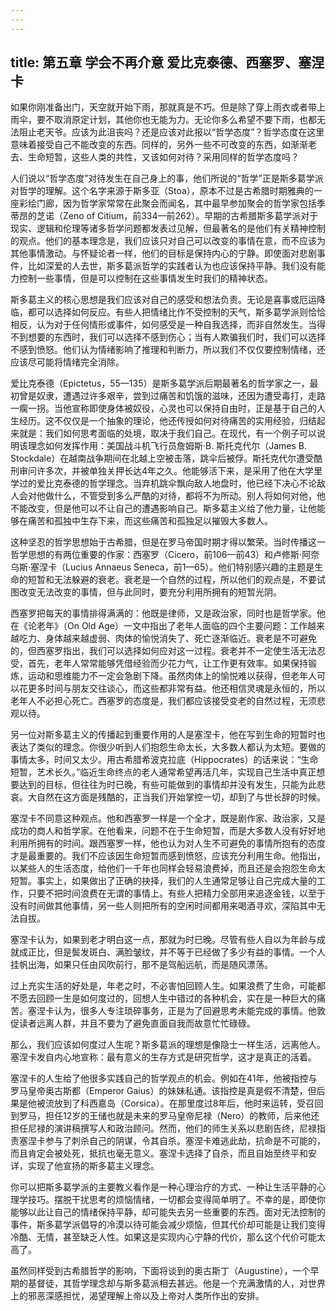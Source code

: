 ```yaml
---
---
---
```

title: 第五章 学会不再介意 爱比克泰德、西塞罗、塞涅卡
---




如果你刚准备出门，天空就开始下雨，那就真是不巧。但是除了穿上雨衣或者带上雨伞，要不取消原定计划，其他你也无能为力。无论你多么希望不要下雨，也都无法阻止老天爷。应该为此沮丧吗？还是应该对此报以“哲学态度”？哲学态度在这里意味着接受自己不能改变的东西。同样的，另外一些不可改变的东西，如渐渐老去、生命短暂，这些人类的共性，又该如何对待？采用同样的哲学态度吗？

人们说以“哲学态度”对待发生在自己身上的事，他们所说的“哲学”正是斯多葛学派对哲学的理解。这个名字来源于斯多亚（Stoa），原本不过是古希腊时期雅典的一座彩绘门廊，因为哲学家常常在此聚会而闻名，其中最早参加聚会的哲学家包括季蒂昂的芝诺（Zeno of Citium，前334—前262）。早期的古希腊斯多葛学派对于现实、逻辑和伦理等诸多哲学问题都发表过见解，但最著名的是他们有关精神控制的观点。他们的基本理念是，我们应该只对自己可以改变的事情在意，而不应该为其他事情激动。与怀疑论者一样，他们的目标是保持内心的宁静。即使面对悲剧事件，比如深爱的人去世，斯多葛派哲学的实践者认为也应该保持平静。我们没有能力控制一些事情，但是可以控制在这些事情发生时我们的精神状态。

斯多葛主义的核心思想是我们应该对自己的感受和想法负责。无论是喜事或厄运降临，都可以选择如何反应。有些人把情绪比作不受控制的天气，斯多葛学派则恰恰相反，认为对于任何情形或事件，如何感受是一种自我选择，而非自然发生。当得不到想要的东西时，我们可以选择不感到伤心；当有人欺骗我们时，我们可以选择不感到愤怒。他们认为情绪影响了推理和判断力，所以我们不仅仅要控制情绪，还应该尽可能将情绪完全消除。

爱比克泰德（Epictetus，55—135）是斯多葛学派后期最著名的哲学家之一，最初曾是奴隶，遭遇过许多艰辛，尝到过痛苦和饥饿的滋味，还因为遭受毒打，走路一瘸一拐。当他宣称即使身体被奴役，心灵也可以保持自由时，正是基于自己的人生经历。这不仅仅是一个抽象的理论，他还传授如何对待痛苦的实用经验，归结起来就是：我们如何思考面临的处境，取决于我们自己。在现代，有一个例子可以说明该理念如何发挥作用：美国战斗机飞行员詹姆斯·B. 斯托克代尔（James B. Stockdale）在越南战争期间在北越上空被击落，跳伞后被俘。斯托克代尔遭受酷刑审问许多次，并被单独关押长达4年之久。他能够活下来，是采用了他在大学里学过的爱比克泰德的哲学理念。当弃机跳伞飘向敌人地盘时，他已经下决心不论敌人会对他做什么，不管受到多么严酷的对待，都将不为所动。别人将如何对他，他不能改变，但是他可以不让自己的遭遇影响自己。斯多葛主义给了他力量，让他能够在痛苦和孤独中生存下来，而这些痛苦和孤独足以摧毁大多数人。

这种坚忍的哲学思想始于古希腊，但是在罗马帝国时期才得以繁荣。当时传播这一哲学思想的有两位重要的作家：西塞罗（Cicero，前106—前43）和卢修斯·阿奈乌斯·塞涅卡（Lucius Annaeus Seneca，前1—65）。他们特别感兴趣的主题是生命的短暂和无法躲避的衰老。衰老是一个自然的过程，所以他们的观点是，不要试图改变无法改变的事情，但与此同时，要充分利用所拥有的短暂光阴。

西塞罗把每天的事情排得满满的：他既是律师，又是政治家，同时也是哲学家。他在《论老年》（On Old Age）一文中指出了老年人面临的四个主要问题：工作越来越吃力、身体越来越虚弱、肉体的愉悦消失了、死亡逐渐临近。衰老是不可避免的，但西塞罗指出，我们可以选择如何应对这一过程。衰老并不一定使生活无法忍受，首先，老年人常常能够凭借经验而少花力气，让工作更有效率。如果保持锻炼，运动和思维能力不一定会急剧下降。虽然肉体上的愉悦难以获得，但老年人可以花更多时间与朋友交往谈心，而这些都非常有益。他还相信灵魂是永恒的，所以老年人不必担心死亡。西塞罗的态度是，我们都应该接受变老的自然过程，无须悲观以待。

另一位对斯多葛主义的传播起到重要作用的人是塞涅卡，他在写到生命的短暂时也表达了类似的理念。你很少听到人们抱怨生命太长，大多数人都认为太短。要做的事情太多，时间又太少。用古希腊希波克拉底（Hippocrates）的话来说：“生命短暂，艺术长久。”临近生命终点的老人通常希望再活几年，实现自己生活中真正想要达到的目标，但往往为时已晚，有些可能做到的事情却并没有发生，只能为此悲哀。大自然在这方面是残酷的，正当我们开始掌控一切，却到了与世长辞的时候。

塞涅卡不同意这种观点。他和西塞罗一样是一个全才，既是剧作家、政治家，又是成功的商人和哲学家。在他看来，问题不在于生命短暂，而是大多数人没有好好地利用所拥有的时间。跟西塞罗一样，他也认为对人生不可避免的事情所抱有的态度才是最重要的。我们不应该因生命短暂而感到愤怒，应该充分利用生命。他指出，以某些人的生活态度，给他们一千年也同样会轻易浪费掉，而且还是会抱怨生命太短暂。事实上，如果做出了正确的抉择，我们的人生通常足够让自己完成大量的工作，只要不把时间浪费在无谓的事情上。有些人把精力全部用来追逐金钱，以至于没有时间做其他事情，另一些人则把所有的空闲时间都用来喝酒寻欢，深陷其中无法自拔。

塞涅卡认为，如果到老才明白这一点，那就为时已晚。尽管有些人自以为年龄与成就成正比，但是鬓发斑白、满脸皱纹，并不等于已经做了多少有益的事情。一个人挂帆出海，如果只任由风吹前行，那不是驾船远航，而是随风漂荡。

过上充实生活的好处是，年老之时，不必害怕回顾人生。如果浪费了生命，可能都不愿去回顾一生是如何度过的，回想人生中错过的各种机会，实在是一种巨大的痛苦。塞涅卡认为，很多人专注琐碎事务，正是为了回避思考未能完成的事情。他敦促读者远离人群，并且不要为了避免直面自我而故意忙忙碌碌。

那么，我们应该如何度过人生呢？斯多葛派的理想是像隐士一样生活，远离他人。塞涅卡发自内心地宣称：最有意义的生存方式是研究哲学，这才是真正的活着。

塞涅卡的人生给了他很多实践自己的哲学观点的机会。例如在41年，他被指控与罗马皇帝奥古斯都（Emperor Gaius）的妹妹私通。该指控是真是假不清楚，但后果是他被流放到了科西嘉岛（Corsica）。在那里度过8年后，他时来运转，受召回到罗马，担任12岁的王储也就是未来的罗马皇帝尼禄（Nero）的教师，后来他还担任尼禄的演讲稿撰写人和政治顾问。然而，他们的师生关系以悲剧告终，尼禄指责塞涅卡参与了刺杀自己的阴谋，令其自杀。塞涅卡难逃此劫，抗命是不可能的，而且肯定会被处死，抵抗也毫无意义。塞涅卡选择了自杀，而且自始至终平和安详，实现了他宣扬的斯多葛主义理念。

你可以把斯多葛学派的主要教义看作是一种心理治疗的方式、一种让生活平静的心理学技巧。摆脱干扰思考的烦恼情绪，一切都会变得简单明了。不幸的是，即使你能够以此让自己的情绪保持平静，却可能失去另一些重要的东西。面对无法控制的事件，斯多葛学派倡导的冷漠以待可能会减少烦恼，但其代价却可能是让我们变得冷酷、无情，甚至缺乏人性。如果这是实现内心宁静的代价，那么这个代价可能太高了。

虽然同样受到古希腊哲学的影响，下面将谈到的奥古斯丁（Augustine），一个早期的基督徒，其哲学理念却与斯多葛派相去甚远。他是一个充满激情的人，对世界上的邪恶深感担忧，渴望理解上帝以及上帝对人类所作出的安排。